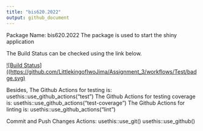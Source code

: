 ```yaml
---
title: "bis620.2022"
output: github_document
---
```


Package Name: bis620.2022
The package is used to start the shiny application 

The Build Status can be checked using the link below. 

[![Build Status]((https://github.com/LittlekingofIwoJima/Assignment_3/workflows/Test/badge.svg)](https://github.com/LittlekingofIwoJima/Assignment_3/actions)

Besides,
The Github Actions for testing is: 
usethis::use_github_actions("test")
The Github Actions for testing coverage is: 
usethis::use_github_actions("test-coverage")
The Github Actions for linting is: 
usethis::use_github_actions("lint")

Commit and Push Changes Actions:
usethis::use_git()
usethis::use_github()


